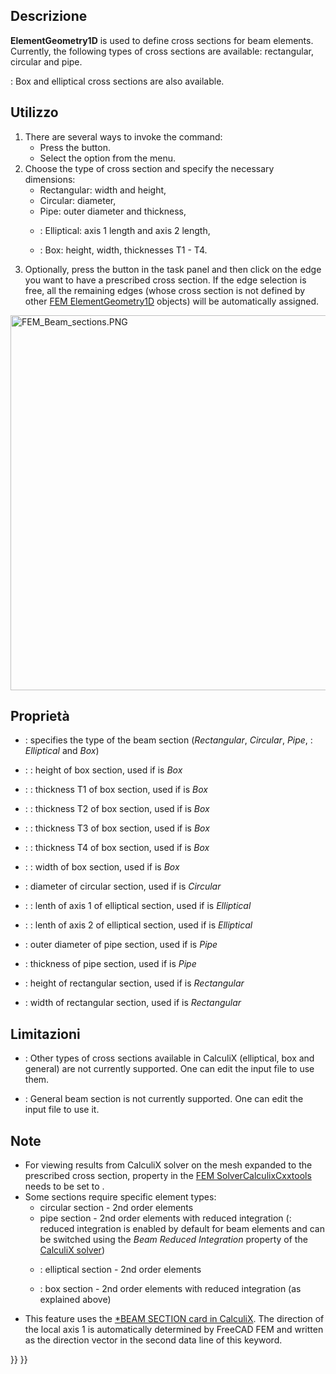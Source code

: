 <languages/>

<div class="mw-translate-fuzzy">
{{Docnav/it
|[[FEM_MaterialEditor/it|Editor dei materiali]]
|[[FEM_ElementRotation1D/it|Rotazione di trave]]
|[[FEM_Workbench/it|FEM]]
|IconL=FEM_MaterialEditor.svg
|IconR=FEM_ElementRotation1D.svg
|IconC=Workbench_FEM.svg
}}
</div>

<div class="mw-translate-fuzzy">
{{GuiCommand/it
|Name=FEM_ElementGeometry1D
|Name/it=FEM ElementGeometry1D
|MenuLocation=Modello → Sezione trasversale di trave
|Workbenches=[[FEM_Workbench/it|FEM]]
|Shortcut={{KEY|C}} {{KEY|B}}
|SeeAlso=[[FEM_tutorial/it|FEM tutorial]]
}}
</div>

<span id="Description"></span>
==Descrizione==

'''ElementGeometry1D''' is used to define cross sections for beam elements. Currently, the following types of cross sections are available: rectangular, circular and pipe.

{{VersionPlus|1.1}}: Box and elliptical cross sections are also available.

<span id="Usage"></span>
==Utilizzo==

# There are several ways to invoke the command:
#* Press the {{Button|[[Image:FEM_ElementGeometry1D.svg|16px]] [[FEM_ElementGeometry1D|Beam cross section]]}} button.
#* Select the {{MenuCommand|Model → Element Geometry → [[Image:FEM_ElementGeometry1D.svg|16px]] Beam cross section}} option from the menu.
# Choose the type of cross section and specify the necessary dimensions:
#* Rectangular: width and height,
#* Circular: diameter,
#* Pipe: outer diameter and thickness,
#* {{VersionPlus|1.1}}: Elliptical: axis 1 length and axis 2 length,
#* {{VersionPlus|1.1}}: Box: height, width, thicknesses T1 - T4.
# Optionally, press the {{Button|Add}} button in the task panel and then click on the edge you want to have a prescribed cross section. If the edge selection is free, all the remaining edges (whose cross section is not defined by other [[FEM_ElementGeometry1D|FEM ElementGeometry1D]] objects) will be automatically assigned.

[[Image:FEM_Beam_sections.PNG|600px]]
{{Caption|Beam section types, local axes used by CalculiX and dimensions specified in FreeCAD FEM}}

<span id="Properties"></span>
== Proprietà ==

* {{PropertyData|Section Type}}: specifies the type of the beam section (''Rectangular'', ''Circular'', ''Pipe'', {{VersionPlus|1.1}}: ''Elliptical'' and ''Box'')
* {{VersionPlus|1.1}}: {{PropertyData|Box Height}}: height of box section, used if {{PropertyData|Section Type}} is ''Box''
* {{VersionPlus|1.1}}: {{PropertyData|Box T1}}: thickness T1 of box section, used if {{PropertyData|Section Type}} is ''Box''
* {{VersionPlus|1.1}}: {{PropertyData|Box T2}}: thickness T2 of box section, used if {{PropertyData|Section Type}} is ''Box''
* {{VersionPlus|1.1}}: {{PropertyData|Box T3}}: thickness T3 of box section, used if {{PropertyData|Section Type}} is ''Box''
* {{VersionPlus|1.1}}: {{PropertyData|Box T4}}: thickness T4 of box section, used if {{PropertyData|Section Type}} is ''Box''
* {{VersionPlus|1.1}}: {{PropertyData|Box Width}}: width of box section, used if {{PropertyData|Section Type}} is ''Box''
* {{PropertyData|Circ Diameter}}: diameter of circular section, used if {{PropertyData|Section Type}} is ''Circular''
* {{VersionPlus|1.1}}: {{PropertyData|Axis 1 Length}}: lenth of axis 1 of elliptical section, used if {{PropertyData|Section Type}} is ''Elliptical''
* {{VersionPlus|1.1}}: {{PropertyData|Axis 2 Length}}: lenth of axis 2 of elliptical section, used if {{PropertyData|Section Type}} is ''Elliptical''
* {{PropertyData|Pipe Diameter}}: outer diameter of pipe section, used if {{PropertyData|Section Type}} is ''Pipe''
* {{PropertyData|Pipe Thickness}}: thickness of pipe section, used if {{PropertyData|Section Type}} is ''Pipe''
* {{PropertyData|Rect Height}}: height of rectangular section, used if {{PropertyData|Section Type}} is ''Rectangular''
* {{PropertyData|Rect Width}}: width of rectangular section, used if {{PropertyData|Section Type}} is ''Rectangular''

<span id="Limitations"></span>
==Limitazioni==

* {{VersionMinus|1.0}}: Other types of cross sections available in CalculiX (elliptical, box and general) are not currently supported. One can edit the input file to use them.
* {{VersionPlus|1.1}}: General beam section is not currently supported. One can edit the input file to use it.

<span id="Notes"></span>
== Note ==

* For viewing results from CalculiX solver on the mesh expanded to the prescribed cross section, property {{incode|Beam Shell Result Output 3D}} in the [[FEM_SolverCalculixCxxtools|FEM SolverCalculixCxxtools]] needs to be set to {{incode|True}}.
* Some sections require specific element types:
** circular section - 2nd order elements
** pipe section - 2nd order elements with reduced integration ({{Version|1.0}}: reduced integration is enabled by default for beam elements and can be switched using the ''Beam Reduced Integration'' property of the [[FEM_SolverCalculixCxxtools|CalculiX solver]])
** {{VersionPlus|1.1}}: elliptical section - 2nd order elements
** {{VersionPlus|1.1}}: box section - 2nd order elements with reduced integration (as explained above)
* This feature uses the [https://web.mit.edu/calculix_v2.7/CalculiX/ccx_2.7/doc/ccx/node162.html *BEAM SECTION card in CalculiX]. The direction of the local axis 1 is automatically determined by FreeCAD FEM and written as the direction vector in the second data line of this keyword. 


<div class="mw-translate-fuzzy">
{{Docnav/it
|[[FEM_MaterialEditor/it|Editor dei materiali]]
|[[FEM_ElementRotation1D/it|Rotazione di trave]]
|[[FEM_Workbench/it|FEM]]
|IconL=FEM_MaterialEditor.svg
|IconR=FEM_ElementRotation1D.svg
|IconC=Workbench_FEM.svg
}}
</div>

{{FEM Tools navi{{#translation:}}}}
{{Userdocnavi{{#translation:}}}}